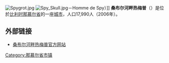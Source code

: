 {{Unreferenced|time=2018-08-17T14:17:36+00:00}}
[[File:Spygrot.jpg|thumb]]
[[File:Spy_Skull.jpg|thumb]]－Homme de Spy）]]
'''桑布尔河畔热梅普'''（{{lang-fr|Jemeppe-sur-Sambre}}）是位於[[比利时|比利时]][[那慕尔省|那慕尔省]]的一座[[城市|城市]]，人口17,990人（2006年）。

== 外部链接 ==
{{commonscat}}
*[http://www.jemeppe-sur-sambre.be/ 桑布尔河畔热梅普官方网站] {{Wayback|url=http://www.jemeppe-sur-sambre.be/ |date=20130713180009 }}

{{Belgium-geo-stub}}
{{coord|display=title}}
{{那慕尔省市区}}
{{normdaten}}
{{DEFAULTSORT:Jemeppe-sur-Sambre}}
[[Category:那慕尔省市镇|Category:那慕尔省市镇]]